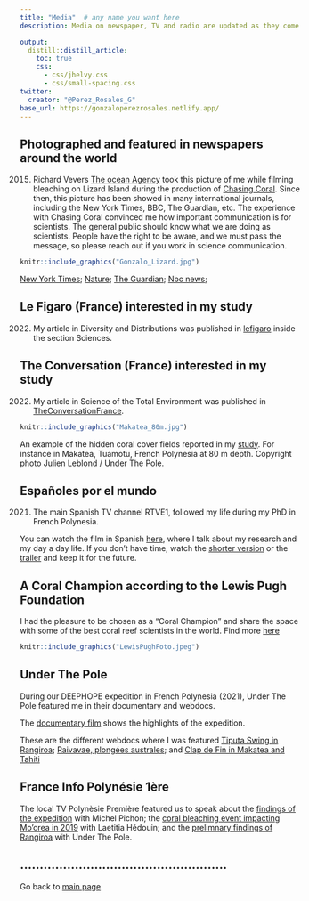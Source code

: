 ```yaml
---
title: "Media"  # any name you want here
description: Media on newspaper, TV and radio are updated as they come out. This text is still in preparation so expect bugs. 

output:
  distill::distill_article:
    toc: true
    css:
      - css/jhelvy.css
      - css/small-spacing.css
twitter:
  creator: "@Perez_Rosales_G"
base_url: https://gonzaloperezrosales.netlify.app/
---
```



## Photographed and featured in newspapers around the world 


(2015) Richard Vevers [The ocean Agency](https://www.theoceanagency.org/) took this picture of me while filming bleaching on Lizard Island during the production of [Chasing Coral](https://www.chasingcoral.com/). Since then, this picture has been showed in many international journals, including the New York Times, BBC, The Guardian, etc. The experience with Chasing Coral convinced me how important communication is for scientists. The general public should know what we are doing as scientists. People have the right to be aware, and we must pass the message, so please reach out if you work in science communication. 

```r
knitr::include_graphics("Gonzalo_Lizard.jpg")
```

[New York Times](https://www.nytimes.com/2017/03/16/insider/a-sea-change-for-climate-coverage.html);                  [Nature](https://www.nature.com/articles/d41586-018-04660-w);         [The Guardian](https://www.theguardian.com/environment/gallery/2016/jun/07/coral-graveyard-the-aftermath-of-bleaching-on-the-great-barrier-reef-in-pictures);        [Nbc news](https://www.nbcnews.com/news/world/scope-great-barrier-reef-s-massive-coral-bleaching-alarms-scientists-n867521);



## Le Figaro (France) interested in my study

(2022) My article in Diversity and Distributions was published in  [lefigaro](https://www.lefigaro.fr/sciences/la-surprenante-diversite-des-coraux-profonds-20220601?fbclid=IwAR1JC15ABbLG_5uXIP_bifHN35oAobOPEK1x-8xL8PYtgQfR8zSjtfImlOw) inside the section Sciences. 


## The Conversation (France) interested in my study

(2022) My article in Science of the Total Environment was published in  [TheConversationFrance](https://theconversation.com/plongee-au-coeur-des-coraux-crepusculaires-191466).

```r
knitr::include_graphics("Makatea_80m.jpg")
```
An example of the hidden coral cover fields reported in my [study](https://www.sciencedirect.com/science/article/pii/S0048969722041468). For instance in Makatea, Tuamotu, French Polynesia at 80 m depth. Copyright photo Julien Leblond / Under The Pole.


## Españoles por el mundo 

(2021) The main Spanish TV channel RTVE1, followed my life during my PhD in French Polynesia. 

You can watch the film in Spanish [here](https://www.rtve.es/play/videos/espanoles-en-el-mundo/islas-de-tahiti/6103712/), where I talk about my research and my day a day life. If you don't have time, watch the [shorter version](https://www.youtube.com/watch?v=MLif2JUu_bk&t=12s&ab_channel=Espa%C3%B1olesenelmundo) or the  [trailer](https://www.youtube.com/watch?v=D3leBCDYbWg&ab_channel=Espa%C3%B1olesenelmundo) and keep it for the future. 


## A Coral Champion according to the Lewis Pugh Foundation

I had the pleasure to be chosen as a "Coral Champion" and share the space with some of the best coral reef scientists in the world. Find more [here](https://lewispughfoundation.org/coral-champions)

```r
knitr::include_graphics("LewisPughFoto.jpeg")
```



## Under The Pole 

During our DEEPHOPE expedition in French Polynesia (2021), Under The Pole featured me in their documentary and webdocs. 


The [documentary film](https://www.imdb.com/title/tt19046556/) shows the highlights of the expedition. 

These are the different webdocs where I was featured [Tiputa Swing in Rangiroa](https://www.youtube.com/watch?v=gZG2pMdSoEk); [Raivavae, plongées australes](https://www.youtube.com/watch?v=61jSHDshLjw); and [Clap de Fin in Makatea and Tahiti](https://www.youtube.com/watch?v=maVq1HOQtTo)


## France Info Polynésie 1ère

The local TV Polynèsie Première featured us to speak about the [findings of the expedition](https://www.facebook.com/watch/?mibextid=zDhOQc&v=2138255896294093) with Michel Pichon; the [coral bleaching event impacting Mo'orea in 2019](https://la1ere.francetvinfo.fr/polynesie/tahiti/environnement-coraux-suffoquent-698630.html) with Laetitia Hédouin; and the [prelimnary findings of Rangiroa](https://la1ere.francetvinfo.fr/polynesie/tuamotu/rangiroa/under-the-pole-explore-fonds-marins-rangiroa-661717.html) with Under The Pole. 







## .....................................................

Go back to [main page](https://gonzaloperezrosales.netlify.app/)


